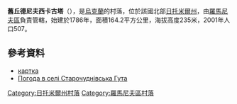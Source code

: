 {{coord|50|12|30|N|28|7|33|E|scale:30000|display=title}}

'''舊丘德尼夫西卡古塔'''（{{lang-uk|Старочуднівська Гута}}），是[[烏克蘭|烏克蘭]]的村落，位於該國北部[[日托米爾州|日托米爾州]]，由[[羅馬尼夫區|羅馬尼夫區]]負責管轄，始建於1786年，面積164.2平方公里，海拔高度235米，2001年人口507。

==參考資料==
* [http://gska2.rada.gov.ua/pls/z7502/A005?rdat1=03.01.2009&rf7571=42238 картка]{{dead link|date=2018年4月 |bot=InternetArchiveBot |fix-attempted=yes }}
* [http://weather.in.ua/ua/zhitomirskaja/25064 Погода в селі Старочуднівська Гута] {{Wayback|url=http://weather.in.ua/ua/zhitomirskaja/25064 |date=20111219145925 }}

{{DEFAULTSORT:Старочуднівська Гута}}
[[Category:日托米爾州村落|Category:日托米爾州村落]]
[[Category:羅馬尼夫區村落|Category:羅馬尼夫區村落]]


{{Zhytomyr-geo-stub}}